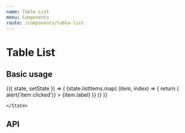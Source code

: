 ```yaml
---
name: Table List
menu: Components
route: /components/table-list
---
```



# Table List


## Basic usage

<Playground>
    <State initial={{
      selectedIndex: null,
      listItems: [
        { label: 'Brain Left' },
        { label: 'Brain Right' },
        { label: 'Heart Left' },
        { label: 'Heart Right' }
      ]
    }}>
        {({ state, setState }) => (
            <TableList headerTitle='Example Table List Header'>
                {state.listItems.map( (item, index) => {
                    return (
                        <TableListItem
                            key={`item_${index}`}
                            itemClass={state.selectedIndex === index ? 'selected' : ''}
                            itemIndex={index}
                            onItemClick={() => alert('item clicked')}
                        >
                            <label>{item.label}</label>
                        </TableListItem>
                    )}
                )}
            </TableList>
        )}

    </State>
</Playground>

## API

<Props of={TableList} />